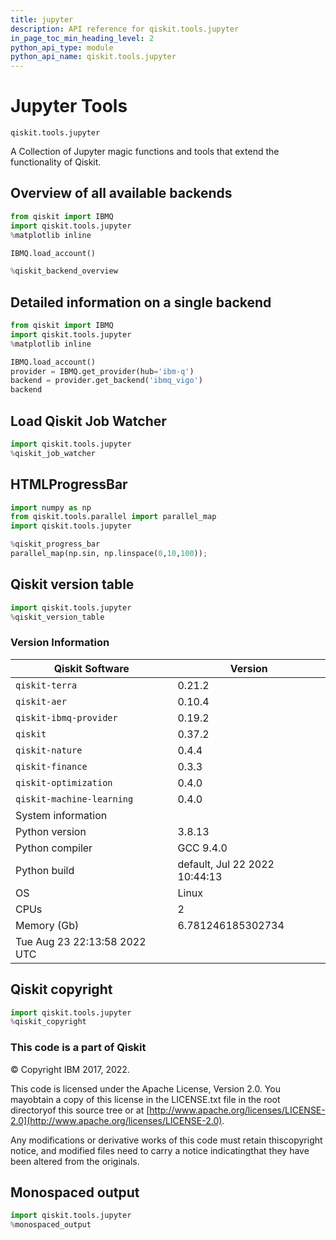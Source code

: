```yaml
---
title: jupyter
description: API reference for qiskit.tools.jupyter
in_page_toc_min_heading_level: 2
python_api_type: module
python_api_name: qiskit.tools.jupyter
---
```


<span id="module-qiskit.tools.jupyter" />

<span id="qiskit-tools-jupyter" />

# Jupyter Tools

<span id="module-qiskit.tools.jupyter" />

`qiskit.tools.jupyter`

A Collection of Jupyter magic functions and tools that extend the functionality of Qiskit.

## Overview of all available backends

```python
from qiskit import IBMQ
import qiskit.tools.jupyter
%matplotlib inline

IBMQ.load_account()

%qiskit_backend_overview
```

## Detailed information on a single backend

```python
from qiskit import IBMQ
import qiskit.tools.jupyter
%matplotlib inline

IBMQ.load_account()
provider = IBMQ.get_provider(hub='ibm-q')
backend = provider.get_backend('ibmq_vigo')
backend
```

## Load Qiskit Job Watcher

```python
import qiskit.tools.jupyter
%qiskit_job_watcher
```

## HTMLProgressBar

```python
import numpy as np
from qiskit.tools.parallel import parallel_map
import qiskit.tools.jupyter

%qiskit_progress_bar
parallel_map(np.sin, np.linspace(0,10,100));
```

## Qiskit version table

```python
import qiskit.tools.jupyter
%qiskit_version_table
```

### Version Information

| Qiskit Software              | Version                       |
| ---------------------------- | ----------------------------- |
| `qiskit-terra`               | 0.21.2                        |
| `qiskit-aer`                 | 0.10.4                        |
| `qiskit-ibmq-provider`       | 0.19.2                        |
| `qiskit`                     | 0.37.2                        |
| `qiskit-nature`              | 0.4.4                         |
| `qiskit-finance`             | 0.3.3                         |
| `qiskit-optimization`        | 0.4.0                         |
| `qiskit-machine-learning`    | 0.4.0                         |
| System information           |                               |
| Python version               | 3.8.13                        |
| Python compiler              | GCC 9.4.0                     |
| Python build                 | default, Jul 22 2022 10:44:13 |
| OS                           | Linux                         |
| CPUs                         | 2                             |
| Memory (Gb)                  | 6.781246185302734             |
| Tue Aug 23 22:13:58 2022 UTC |                               |

## Qiskit copyright

```python
import qiskit.tools.jupyter
%qiskit_copyright
```

### This code is a part of Qiskit

© Copyright IBM 2017, 2022.

This code is licensed under the Apache License, Version 2.0. You mayobtain a copy of this license in the LICENSE.txt file in the root directoryof this source tree or at [http://www.apache.org/licenses/LICENSE-2.0](http://www.apache.org/licenses/LICENSE-2.0).

Any modifications or derivative works of this code must retain thiscopyright notice, and modified files need to carry a notice indicatingthat they have been altered from the originals.

## Monospaced output

```python
import qiskit.tools.jupyter
%monospaced_output
```

